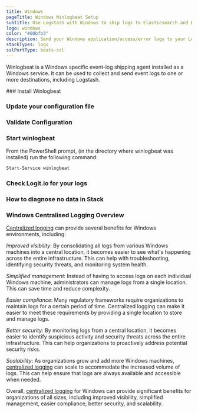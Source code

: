 ```yaml
---
title: Windows
pageTitle: Windows Winlogbeat Setup
subTitle: Use Logstash with Windows to ship logs to Elasticsearch and Kibana
logo: windows
color: "#00bfb3"
description: Send your Windows application/access/error logs to your Logstash instance via Winlogbeat. Simplify sending logs with Logit.io's data source configurations.
stackTypes: logs
sslPortType: beats-ssl
---
```


Winlogbeat is a Windows specific event-log shipping agent installed 
as a Windows service. It can be used to collect and send event 
logs to one or more destinations, including Logstash.

<Steps>
  ### Install Winlogbeat

 <InstallWindowsBeat
    beatname = "winlogbeat"
    version = "8.12.2"
  />

  ### Update your configuration file

  <WinlogBeatConfigFile />

  ### Validate Configuration

  <ValidateWinlogBeat beatname="winlogbeat" />

  ### Start winlogbeat

  From the PowerShell prompt, (in the directory where winlogbeat was installed) run the following command:

  ```ps copy
  Start-Service winlogbeat
  ```

  ### Check Logit.io for your logs

  <LaunchStack utmMedium="logs" utmCampaign="windows" source="windows" />

  ### How to diagnose no data in Stack

  <DiagnoseNoData />

</Steps>

### Windows Centralised Logging Overview

[Centralized logging](https://logit.io/) can provide several benefits for Windows environments, including:

_Improved visibility_: By consolidating all logs from various Windows machines into a central location, it becomes easier to see what's happening across the entire infrastructure. 
This can help with troubleshooting, identifying security threats, and monitoring system health.

_Simplified management_: Instead of having to access logs on each individual Windows machine, administrators can manage logs from a single location. This can save time and reduce complexity.

_Easier compliance_: Many regulatory frameworks require organizations to maintain logs for a certain period of time. Centralized logging can make it easier to meet these requirements by 
providing a single location to store and manage logs.

_Better security_: By monitoring logs from a central location, it becomes easier to identify suspicious activity and security threats across the entire infrastructure. This can help organizations 
to proactively address potential security risks.

_Scalability_: As organizations grow and add more Windows machines, [centralized logging](https://logit.io/) can scale to accommodate the increased volume of logs. This can help ensure that logs 
are always available and accessible when needed.

Overall, [centralized logging](https://logit.io/) for Windows can provide significant benefits for organizations of all sizes, including improved visibility, simplified management, easier compliance, 
better security, and scalability.
